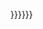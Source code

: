 <div style="text-indent: -{{{indent|1.6em}}}; margin-left: {{{indent|1.6em}}};">{{{text|{{{content|{{{1}}}}}}}}}</div><noinclude>
{{Documentation}}
</noinclude>